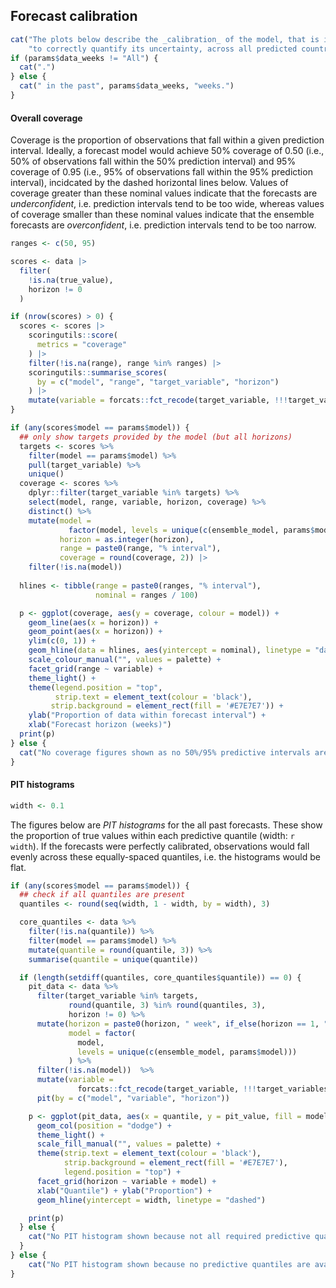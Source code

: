 <!--- 
- Table with coverage by horizon for this week
- Plot of coverage by target and horizon over time
- PIT histograms
--->
## Forecast calibration

```r
cat("The plots below describe the _calibration_ of the model, that is its ability",
    "to correctly quantify its uncertainty, across all predicted countries")
if (params$data_weeks != "All") {
  cat(".")
} else {
  cat(" in the past", params$data_weeks, "weeks.")
}
```

#### Overall coverage

Coverage is the proportion of observations that fall within a given prediction interval. Ideally, a forecast model would achieve 50% coverage of 0.50 (i.e., 50% of observations fall within the 50% prediction interval) and 95% coverage of 0.95 (i.e., 95% of observations fall within the 95% prediction interval), incidcated by the dashed horizontal lines below. Values of coverage greater than these nominal values indicate that the forecasts are _underconfident_, i.e. prediction intervals tend to be too wide, whereas values of coverage smaller than these nominal values indicate that the ensemble forecasts are _overconfident_, i.e. prediction intervals tend to be too narrow.

```r
ranges <- c(50, 95)

scores <- data |>
  filter(
    !is.na(true_value),
    horizon != 0
  )

if (nrow(scores) > 0) {
  scores <- scores |>
    scoringutils::score(
      metrics = "coverage"
    ) |>
    filter(!is.na(range), range %in% ranges) |>
    scoringutils::summarise_scores(
      by = c("model", "range", "target_variable", "horizon")
    ) |>
    mutate(variable = forcats::fct_recode(target_variable, !!!target_variables))
}

if (any(scores$model == params$model)) {
  ## only show targets provided by the model (but all horizons)
  targets <- scores %>%
    filter(model == params$model) %>%
    pull(target_variable) %>%
    unique()
  coverage <- scores %>%
    dplyr::filter(target_variable %in% targets) %>%
    select(model, range, variable, horizon, coverage) %>%
    distinct() %>%
    mutate(model =
             factor(model, levels = unique(c(ensemble_model, params$model))),
           horizon = as.integer(horizon),
           range = paste0(range, "% interval"),
           coverage = round(coverage, 2)) |>
    filter(!is.na(model))
  
  hlines <- tibble(range = paste0(ranges, "% interval"),
                   nominal = ranges / 100)

  p <- ggplot(coverage, aes(y = coverage, colour = model)) +
    geom_line(aes(x = horizon)) +
    geom_point(aes(x = horizon)) +
    ylim(c(0, 1)) +
    geom_hline(data = hlines, aes(yintercept = nominal), linetype = "dashed") +
    scale_colour_manual("", values = palette) +
    facet_grid(range ~ variable) +
    theme_light() +
    theme(legend.position = "top",
          strip.text = element_text(colour = 'black'),
         strip.background = element_rect(fill = '#E7E7E7')) +
    ylab("Proportion of data within forecast interval") +
    xlab("Forecast horizon (weeks)")
  print(p)
} else {
  cat("No coverage figures shown as no 50%/95% predictive intervals are available.\n")
}
```

#### PIT histograms

```r
width <- 0.1
```

The figures below are _PIT histograms_ for the all past forecasts. These show the proportion of true values within each predictive quantile (width: `r width`). If the forecasts were perfectly calibrated, observations would fall evenly across these equally-spaced quantiles, i.e. the histograms would be flat.

```r
if (any(scores$model == params$model)) {
  ## check if all quantiles are present
  quantiles <- round(seq(width, 1 - width, by = width), 3)

  core_quantiles <- data %>%
    filter(!is.na(quantile)) %>%
    filter(model == params$model) %>%
    mutate(quantile = round(quantile, 3)) %>%
    summarise(quantile = unique(quantile))

  if (length(setdiff(quantiles, core_quantiles$quantile)) == 0) {
    pit_data <- data %>%
      filter(target_variable %in% targets,
             round(quantile, 3) %in% round(quantiles, 3),
             horizon != 0) %>%
      mutate(horizon = paste0(horizon, " week", if_else(horizon == 1, "", "s")),
             model = factor(
               model,
               levels = unique(c(ensemble_model, params$model)))
             ) %>%
      filter(!is.na(model))  %>%
      mutate(variable =
               forcats::fct_recode(target_variable, !!!target_variables))  %>%
      pit(by = c("model", "variable", "horizon"))

    p <- ggplot(pit_data, aes(x = quantile, y = pit_value, fill = model)) +
      geom_col(position = "dodge") +
      theme_light() +
      scale_fill_manual("", values = palette) +
      theme(strip.text = element_text(colour = 'black'),
            strip.background = element_rect(fill = '#E7E7E7'),
            legend.position = "top") +
      facet_grid(horizon ~ variable + model) +
      xlab("Quantile") + ylab("Proportion") +
      geom_hline(yintercept = width, linetype = "dashed")

    print(p)
  } else {
    cat("No PIT histogram shown because not all required predictive quantiles are available.\n")
  }
} else {
    cat("No PIT histogram shown because no predictive quantiles are available.\n")
}
```
